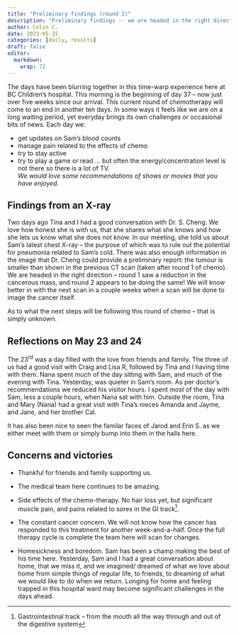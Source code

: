 ```yaml
---
title: "Preliminary findings (round 2)"
description: "Preliminary findings -- we are headed in the right direction!"
author: Colin C.
date: 2023-05-25
categories: [daily, results]
draft: false
editor: 
  markdown: 
    wrap: 72
---
```


The days have been blurring together in this time-warp experience here
at BC Children's hospital. This morning is the beginning of day 37 --
now just over five weeks since our arrival. This current round of
chemotherapy will come to an end in another ten days. In some ways it
feels like we are on a long waiting period, yet everyday brings its own
challenges or occasional bits of news. Each day we:

-   get updates on Sam's blood counts
-   manage pain related to the effects of chemo
-   try to stay active
-   try to play a game or read ... but often the energy/concentration
    level is not there so there is a lot of TV. *\
    We would love some recommendations of shows or movies that you have
    enjoyed.*

## Findings from an X-ray

Two days ago Tina and I had a good conversation with Dr. S. Cheng. We
love how honest she is with us, that she shares what she knows and how
she lets us know what she does not know. In our meeting, she told us
about Sam's latest chest X-ray -- the purpose of which was to rule out
the potential for pneumonia related to Sam's cold. There was also enough
information in the image that Dr. Cheng could provide a preliminary
report: the tumour is smaller than shown in the previous CT scan (taken
after round 1 of chemo). We are headed in the right direction -- round 1
saw a reduction in the cancerous mass, and round 2 appears to be doing
the same! We will know better in with the next scan in a couple weeks
when a scan will be done to image the cancer itself.

As to what the next steps will be following this round of chemo -- that
is simply unknown.

## Reflections on May 23 and 24

The 23^rd^ was a day filled with the love from friends and family. The
three of us had a good visit with Craig and Lisa R, followed by Tina and
I having time with them. Nana spent much of the day sitting with Sam,
and much of the evening with Tina. Yesterday, was quieter in Sam's room.
As per doctor's recommendations we reduced his visitor hours. I spent
most of the day with Sam, less a couple hours, when Nana sat with him.
Outside the room, Tina and Mary (Nana) had a great visit with Tina's
nieces Amanda and Jayme, and Jane, and her brother Cal.

It has also been nice to seen the familar faces of Jarod and Erin S. as
we either meet with them or simply bump into them in the halls here.

## Concerns and victories

-   Thankful for friends and family supporting us.

-   The medical team here continues to be amazing.

-   Side effects of the chemo-therapy. No hair loss yet, but significant
    muscle pain, and pains related to sores in the GI track[^1].

-   The constant cancer concern. We will not know how the cancer has
    responded to this treatment for another week-and-a-half. Once the
    full therapy cycle is complete the team here will scan for changes.

-   Homesickness and boredom. Sam has been a champ making the best of
    his time here. Yesterday, Sam and I had a great conversation about
    home, that we miss it, and we imagined/ dreamed of what we love
    about home from simple things of regular life, to friends, to
    dreaming of what we would like to do when we return. Longing for
    home and feeling trapped in this hospital ward may become
    significant challenges in the days ahead.

[^1]: Gastrointestinal track -- from the mouth all the way through and
    out of the digestive system
